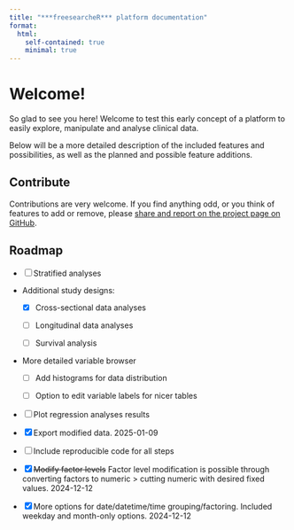 ```yaml
---
title: "***freesearcheR*** platform documentation"
format:
  html:
    self-contained: true
    minimal: true
---
```


# Welcome!

So glad to see you here! Welcome to test this early concept of a platform to easily explore, manipulate and analyse clinical data.

Below will be a more detailed description of the included features and possibilities, as well as the planned and possible feature additions.

## Contribute

Contributions are very welcome. If you find anything odd, or you think of features to add or remove, please [share and report on the project page on GitHub](https://github.com/agdamsbo/freesearcheR/issues).

## Roadmap

-   [ ] Stratified analyses

-   Additional study designs:

    -   [x] Cross-sectional data analyses

    -   [ ] Longitudinal data analyses

    -   [ ] Survival analysis

-   More detailed variable browser

    -   [ ] Add histograms for data distribution

    -   [ ] Option to edit variable labels for nicer tables

-   [ ] Plot regression analyses results

-   [x] Export modified data. 2025-01-09

-   [ ] Include reproducible code for all steps

-   [x] ~~Modify factor levels~~ Factor level modification is possible through converting factors to numeric > cutting numeric with desired fixed values. 2024-12-12

-   [x] More options for date/datetime/time grouping/factoring. Included weekday and month-only options. 2024-12-12
